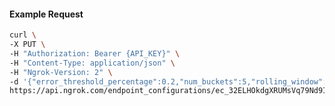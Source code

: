 #### Example Request

```bash
curl \
-X PUT \
-H "Authorization: Bearer {API_KEY}" \
-H "Content-Type: application/json" \
-H "Ngrok-Version: 2" \
-d '{"error_threshold_percentage":0.2,"num_buckets":5,"rolling_window":300,"tripped_duration":120,"volume_threshold":20}' \
https://api.ngrok.com/endpoint_configurations/ec_32ELHOkdgXRUMsVq79Nd9IXlgqk/circuit_breaker
```
